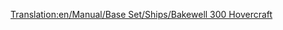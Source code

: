 [[Translation:en/Manual/Base Set/Ships/Bakewell 300 Hovercraft]]

{{nl/Manual/Base Set/Ships/Schepen|Naam=Bakewell 300 Hovercraft
|Afbeelding=[[File:en/Manual/Base Set/Ships/Hovercraft.png|Bakewell 300 Hovercraft]]
|Kosten=£28,934 ($57,868)
|Snelheid=112 km/h (70 mph)
|Onderhoudskosten=£3,117 ($6,234)
|Ontworpen=1968
|Levensduur=25
|Capaciteit=100 Passagiers
|Omschrijving=De Bakewell 300 Hovercraft is een supersonische hovercraftveerboot ontworpen voor verbindingen tussen 2 havens op afstand. Let wel op dat deze "Hovercraft" alleen geschikt is voor zeeën en niet zich niet over land kan verplaatsen.
|Real-life=Fictief, maar Bakewell was een onderdeel van de Quality Assurance team van Transport Tycoon Deluxe. http://en.wikipedia.org/wiki/Mountbatten_class_hovercraft
}}